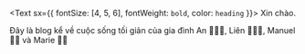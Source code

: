 <Text sx={{ fontSize: [4, 5, 6], fontWeight: `bold`, color: `heading` }}>
  Xin chào.
</Text>

Đây là blog kể về cuộc sống tối giản của gia đình An 🧑🏻‍💻, Liên 👩🏻‍💼, Manuel 👦🏻 và Marie 👧🏻